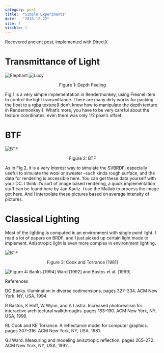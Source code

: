 ```yaml
---
category: post
title:  "Simple Experiments"
date:   "2010-12-22"
size: 4
visible: 1
---
```


Recovered ancient post, implemented with DirectX

# Transmittance of Light

![Elephant](../images/blog/2010/elephant-deep-peeling.jpg)
![Lucy](../images/blog/2010/lucy-depth-peeling.jpg)

<center>Figure 1: Depth Peeling</center>


Fig 1 is a very simple implementation in Rendermonkey, using Fresnel item to control the light transmittance. There are many dirty works for packing the float to a rgba texture(I don’t know how to manipulate the depth texture in Rendermonkey!). What’s more, you have to be very careful about the texture coordinates, even there was only 1/2 pixel’s offset.

# BTF

![BTF](../images/blog/2010/btf-teapot.jpg)

<center>Figure 2: BTF</center>

As in Fig 2, it is a very interest way to simulate the SVBRDF, especially useful to simulate the wool or sweater –such kinda rough surface, and the data for rendering is accessible here. You can get these data yourself with your DC. I think it’s sort of image based rendering, a quick implementation stuff can be found here by Jan Kautz. I use the Matlab to process the image got here. And I interpolate these pictures based on average intensity of pictures.

# Classical Lighting

Most of the lighting is computed in an environment with single point light. I read a lot of papers on BRDF, and I just picked up certain light mode to implement. Anisotropic light is even more complex in environment lighting.

![BTF](../images/blog/2010/bronze-cook.jpg)

<center>Figure 3: Cook and Torrance [1981]</center>

![Figure 4: Banks \[1994\] Ward [1992] and Bastos et al. \[1999\]](../images/blog/2010/bronze-cook.jpg)



References

DC Banks. Illumination in diverse codimensions. pages 327–334. ACM New York, NY, USA, 1994.

R Bastos, K Hoff, W Wynn, and A Lastra. Increased photorealism for interactive architectural walkthroughs. pages 183–190. ACM New York, NY, USA, 1999.

RL Cook and KE Torrance. A reflectance model for computer graphics. pages 307–316. ACM New York, NY, USA, 1981.

GJ Ward. Measuring and modeling anisotropic reflection. pages 265–272. ACM New York, NY, USA, 1992.

